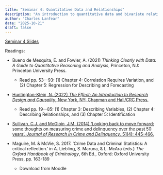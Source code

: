 ```yaml
---
title: "Seminar 4: Quantitative Data and Relationships"
description: "An introduction to quantitative data and bivariate relationships: correlations and regression"
author: "Charles Lanfear"
date: "2025-10-21"
draft: false
---
```


[Seminar 4 Slides](https://clanfear.github.io/ioc_crm/_lectures/quantitative-data-relationships/slides_quantitative-data-relationships.html)

Readings:

* Bueno de Mesquita, E. and Fowler, A. (2021) *Thinking Clearly with Data: A Guide to Quantitative Reasoning and Analysis*, Princeton, NJ: Princeton University Press.
   * Read pp. 53—93: (1) Chapter 4: Correlation Requires Variation, and (2) Chapter 5: Regression for Describing and Forecasting

* [Huntington-Klein, N. (2022) *The Effect: An Introduction to Research Design and Causality*, New York, NY: Chapman and Hall/CRC Press.](https://theeffectbook.net/index.html) 
   * Read pp. 19—85: (1) Chapter 3: Describing Variables, (2) Chapter 4: Describing Relationships, and (3) Chapter 5: Identification

* [Sullivan, C.J. and McGloin, J.M. (2014) ‘Looking back to move forward: some thoughts on measuring crime and delinquency over the past 50 years’, *Journal of Research in Crime and Delinquency*, 51(4): 445-466.](http://dx.doi.org/10.1177/0022427813520446)

* Maguire, M. & McVie, S. 2017. ‘Crime Data and Criminal Statistics: A critical reflection.’ in A. Liebling, S. Maruna, & L. McAra (eds.) *The Oxford Handbook of Criminology*, 6th Ed., Oxford: Oxford University Press, pp. 163-189
   * Download from Moodle
